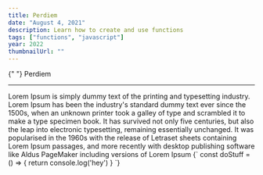 ```yaml
---
title: Perdiem
date: "August 4, 2021"
description: Learn how to create and use functions
tags: ["functions", "javascript"]
year: 2022
thumbnailUrl: ""
---
```


<ArticleLayout>
  <Head>
    <title>Perdiem</title>{" "}
  </Head>
  <HeaderLayout
    media={{
      type: "image",
      url: "/assets/perdiem/perdiem.gif",
    }}
  >
    <Heading>Perdiem</Heading>
    <LinksRow
      links={[
        { text: "Live Demo", link: "https://perdiem.vercel.app/" },
        { text: "Github", link: "https://github.com/anyuan-chen/perdiem/" },
      ]}
    ></LinksRow>
    <hr></hr>
    <InfoRow
      infos={[
        { label: "Role", value: "Developer" },
        { label: "Time", value: "February 2022" },
        { label: "Team", value: "Andrew Chen, Daniel Chen, Aileen Luo" },
      ]}
    ></InfoRow>
  </HeaderLayout>
</ArticleLayout>
<BodyLayout>
    Lorem Ipsum is simply dummy text of the printing and typesetting industry.
    Lorem Ipsum has been the industry's standard dummy text ever since the
    1500s, when an unknown printer took a galley of type and scrambled it to
    make a type specimen book. It has survived not only five centuries, but also
    the leap into electronic typesetting, remaining essentially unchanged. It
    was popularised in the 1960s with the release of Letraset sheets containing
    Lorem Ipsum passages, and more recently with desktop publishing software
    like Aldus PageMaker including versions of Lorem Ipsum

</BodyLayout>

<Block>
  {`
    const doStuff = () => {
      return console.log('hey')
    }
  `}
</Block>
